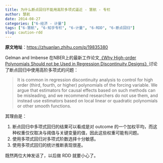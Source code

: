 ```yaml
---
title: 为什么断点回归不能用高阶多项式逼近 - 慧航 - 专栏
author: 慧航
date: 2014-08-27
categories: ["6-经济 - 计量"]
tags: ["6-慧航", "6-知乎专栏", "6-计量", "6-RDD", "6-断点回归"]
slug: caution-rdd
---
```


**原文地址**：<https://zhuanlan.zhihu.com/p/19835380>

Gelman and Imbense 在NBER上的最新工作论文[《Why High-order Polynomials Should not be Used in Regression Discontinuity Designs》](http://www.nber.org/papers/w20405)讨论了断点回归中使用高阶多项式的问题：

> It is common in regression discontinuity analysis to control for high order (third, fourth, or higher) polynomials of the forcing variable. We argue that estimators for causal effects based on such methods can be misleading, and we recommend researchers do not use them, and instead use estimators based on local linear or quadratic polynomials or other smooth functions.

其理由是：

1. 断点回归中多项式回归的结果可以看成是对 outcome 的一个加权平均，而这种权重仅仅取决与阈值与关键变量的值，因此这些权重可能有问题。
2. 使用多项式回归对多项式阶数选择十分敏感。
3. 使用多项式回归的统计推断表现很差。

既然两位大神发话了，以后做 RDD 就要小心了。